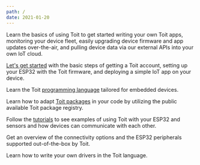 ```yaml
---
path: /
date: 2021-01-20
---
```


<Title>Documentation</Title>

Learn the basics of using Toit to get started writing your own Toit apps,
monitoring your device fleet, easily upgrading device firmware and app updates
over-the-air, and pulling device data via our external APIs into your own IoT cloud.

<Boxes>
<Box title="Quick start guide" to="/getstarted/quick_start">

[Let's get started](getstarted/quick_start) with the basic steps of getting a Toit account, setting up your ESP32 with
the Toit firmware, and deploying a simple IoT app on your device.

</Box>

<Box title="Toit language guide" to="/language/language">

Learn the Toit [programming language](language/language) tailored for embedded devices.

Learn how to adapt [Toit packages](/language/package) in your code by utilizing the public available Toit package registry.

</Box>
<Box title="Tutorial" to="/platform/tutorials">

Follow the [tutorials](platform/tutorials) to see examples of using Toit with your ESP32 and sensors and how devices can communicate with each other.

</Box>
<Box title="Hardware" to="/hardware">

Get an overview of the connectivity options and the ESP32 peripherals supported out-of-the-box by Toit.

Learn how to write your own drivers in the Toit language.

</Box>
</Boxes>
